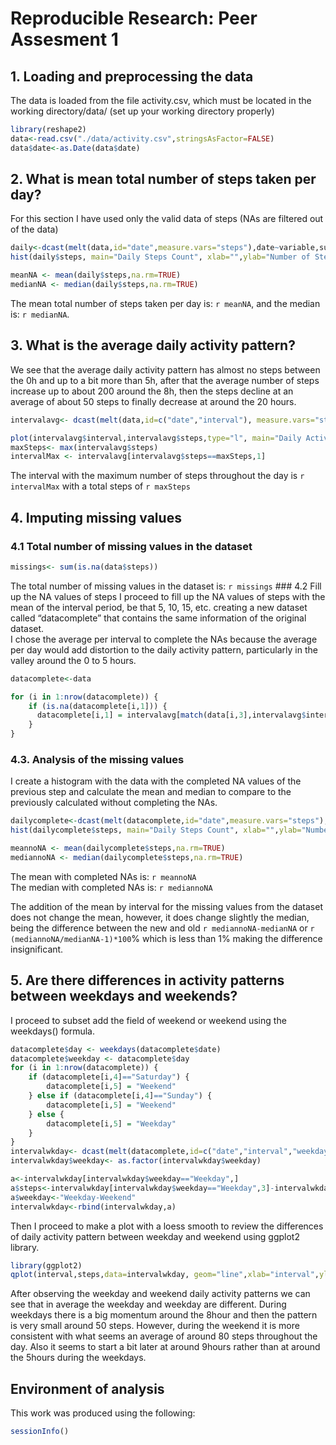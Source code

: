 Reproducible Research: Peer Assesment 1
========================================================

## 1. Loading and preprocessing the data
The data is loaded from the file activity.csv, which must be located in the working directory/data/ (set up your working directory properly)
```r
library(reshape2)
data<-read.csv("./data/activity.csv",stringsAsFactor=FALSE)
data$date<-as.Date(data$date)
```

## 2. What is mean total number of steps taken per day?
For this section I have used only the valid data of steps (NAs are filtered out of the data)
```r
daily<-dcast(melt(data,id="date",measure.vars="steps"),date~variable,sum)
hist(daily$steps, main="Daily Steps Count", xlab="",ylab="Number of Steps", col="steel blue")

meanNA <- mean(daily$steps,na.rm=TRUE)
medianNA <- median(daily$steps,na.rm=TRUE)
```
The mean total number of steps taken per day is: `r meanNA`,  and the median is: `r medianNA`.
 

## 3. What is the average daily activity pattern?
We see that the average daily activity pattern has almost no steps between the 0h and up to a bit more than 5h, after that the average number of steps increase up to about 200 around the 8h, then the steps decline at an average of about 50 steps to finally decrease at around the 20 hours.
```r
intervalavg<- dcast(melt(data,id=c("date","interval"), measure.vars="steps", na.rm=TRUE), interval~variable,mean)

plot(intervalavg$interval,intervalavg$steps,type="l", main="Daily Activity Pattern", ylab="Steps", xlab="Interval",col="steel blue")
maxSteps<- max(intervalavg$steps)
intervalMax <- intervalavg[intervalavg$steps==maxSteps,1]
```
The interval with the maximum number of steps throughout the day is `r intervalMax` with a total steps of `r maxSteps`


## 4. Imputing missing values

### 4.1 Total number of missing values in the dataset
```r
missings<- sum(is.na(data$steps))
```
The total number of missing values in the dataset is: `r missings`
### 4.2 Fill up the NA values of steps
I proceed to fill up the NA values of steps with the mean of the interval period, be that 5, 10, 15, etc. creating a new dataset called "datacomplete" that contains the same information of the original dataset.  
I chose the average per interval to complete the NAs because the average per day would add distortion to the daily activity pattern, particularly in the valley around the 0 to 5 hours.

```r
datacomplete<-data

for (i in 1:nrow(datacomplete)) {
    if (is.na(datacomplete[i,1])) {
      datacomplete[i,1] = intervalavg[match(data[i,3],intervalavg$interval),2]
    }
}
```

### 4.3. Analysis of the missing values
I create a histogram with the data with the completed NA values of the previous step and calculate the mean and median to compare to the previously calculated without completing the NAs.
```r
dailycomplete<-dcast(melt(datacomplete,id="date",measure.vars="steps"),date~variable,sum)
hist(dailycomplete$steps, main="Daily Steps Count", xlab="",ylab="Number of Steps", col="dark green")

meannoNA <- mean(dailycomplete$steps,na.rm=TRUE)
mediannoNA <- median(dailycomplete$steps,na.rm=TRUE)
```
The mean with completed NAs is: `r meannoNA`  
The median with completed NAs is: `r mediannoNA`

The addition of the mean by interval for the missing values from the dataset does not change the mean, however, it does change slightly the median, being the difference between the new and old `r mediannoNA-medianNA` or `r (mediannoNA/medianNA-1)*100`% which is less than 1% making the difference insignificant.

## 5. Are there differences in activity patterns between weekdays and weekends?
I proceed to subset add the field of weekend or weekend using the weekdays() formula.
```r
datacomplete$day <- weekdays(datacomplete$date)
datacomplete$weekday <- datacomplete$day
for (i in 1:nrow(datacomplete)) {
    if (datacomplete[i,4]=="Saturday") {
        datacomplete[i,5] = "Weekend"
    } else if (datacomplete[i,4]=="Sunday") {
        datacomplete[i,5] = "Weekend"
    } else {
        datacomplete[i,5] = "Weekday"
    }
}
intervalwkday<- dcast(melt(datacomplete,id=c("date","interval","weekday"), measure.vars="steps"), interval+weekday~variable,mean)
intervalwkday$weekday<- as.factor(intervalwkday$weekday)

a<-intervalwkday[intervalwkday$weekday=="Weekday",]
a$steps<-intervalwkday[intervalwkday$weekday=="Weekday",3]-intervalwkday[intervalwkday$weekday=="Weekend",3]
a$weekday<-"Weekday-Weekend"
intervalwkday<-rbind(intervalwkday,a)

```

Then I proceed to make a plot with a loess smooth to review the differences of daily activity pattern between weekday and weekend using ggplot2 library.
```r

library(ggplot2)
qplot(interval,steps,data=intervalwkday, geom="line",xlab="interval",ylab="number of steps",main="Daily Activity Pattern by Weekday and Weekend")+facet_grid(weekday~.)+geom_smooth(aes(group=1),method="loess")
```


After observing the weekday and weekend daily activity patterns we can see that in average the weekday and weekday are different.  During weekdays there is a big momentum around the 8hour and then the pattern is very small around 50 steps. However, during the weekend it is more consistent with what seems an average of around 80 steps throughout the day. Also it seems to start a bit later at around 9hours rather than at around the 5hours during the weekdays.

## Environment of analysis
This work was produced using the following:
```r
sessionInfo()
```